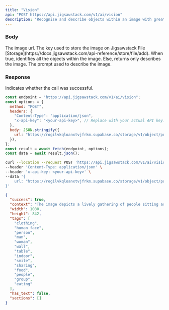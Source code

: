 ```yaml
---
title: "Vision"
api: "POST https://api.jigsawstack.com/v1/ai/vision"
description: "Recognise and describe objects within an image with great accuracy."
---
```


### Body

<ParamField body="url" type="string">
  The image url.
</ParamField>

<ParamField body="file_store_key" type="string">
  The key used to store the image on Jigsawstack File
  [Storage](https://docs.jigsawstack.com/api-reference/store/file/add).
</ParamField>

<ParamField body="ocr" type="boolean" defaultValue="true">
  When true, identifies all the objects within the image. Else, returns only
  describes the image.
</ParamField>

<ParamField body="prompt" type="string">
  The prompt used to describe the image.
</ParamField>

<Snippet file="header.mdx" />

### Response

<ResponseField name="success" type="boolean">
  Indicates whether the call was successful.
</ResponseField>

<RequestExample>

```javascript Node.js
const endpoint = "https://api.jigsawstack.com/v1/ai/vision";
const options = {
  method: "POST",
  headers: {
    "Content-Type": "application/json",
    "x-api-key": "<your-api-key>", // Replace with your actual API key.
  },
  body: JSON.stringify({
    url: "https://rogilvkqloanxtvjfrkm.supabase.co/storage/v1/object/public/demo/Collabo%201080x842.jpg?t=2024-03-22T09%3A22%3A48.442Z",
  }),
};
const result = await fetch(endpoint, options);
const data = await result.json();
```

```bash cURL
curl --location --request POST 'https://api.jigsawstack.com/v1/ai/vision' \
--header 'Content-Type: application/json' \
--header 'x-api-key: <your-api-key>' \
--data '{
    url: "https://rogilvkqloanxtvjfrkm.supabase.co/storage/v1/object/public/demo/Collabo%201080x842.jpg?t=2024-03-22T09%3A22%3A48.442Z",
}'
```

</RequestExample>

<ResponseExample>

```json Response
{
  "success": true,
  "context": "The image depicts a lively gathering of people sitting around a dining table, enjoying a meal together. There are at least nine people in the scene, with some of them standing and others sitting. They are all holding wine glasses, raising them in a toast to celebrate the occasion.\n\nThe table is filled with various dishes, including a bowl and a cup. There are also several carrots scattered across the table, adding a touch of color to the scene. The atmosphere is warm and inviting, as the group of friends or family members come together to share a meal and create lasting memories.",
  "width": 1080,
  "height": 842,
  "tags": [
    "clothing",
    "human face",
    "person",
    "man",
    "woman",
    "wall",
    "table",
    "indoor",
    "smile",
    "sharing",
    "food",
    "people",
    "group",
    "eating"
  ],
  "has_text": false,
  "sections": []
}
```

</ResponseExample>
